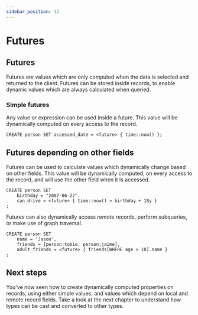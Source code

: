```yaml
---
sidebar_position: 12
---
```


# Futures

## Futures

Futures are values which are only computed when the data is selected and returned to the client. Futures can be stored inside records, to enable dynamic values which are always calculated when queried.

### Simple futures

Any value or expression can be used inside a future. This value will be dynamically computed on every access to the record.

```surql
CREATE person SET accessed_date = <future> { time::now() };
```

## Futures depending on other fields

Futures can be used to calculate values which dynamically change based on other fields. This value will be dynamically computed, on every access to the record, and will use the other field when it is accessed.

```surql
CREATE person SET
	birthday = "2007-06-22",
	can_drive = <future> { time::now() > birthday + 18y }
;
```
Futures can also dynamically access remote records, perform subqueries, or make use of graph traversal.

```surql
CREATE person SET
	name = 'Jason',
	friends = [person:tobie, person:jaime],
	adult_friends = <future> { friends[WHERE age > 18].name }
;
```

## Next steps

You've now seen how to create dynamically computed properties on records, using either simple values, and values which depend on local and remote record fields. Take a look at the next chapter to understand how types can be cast and converted to other types.

